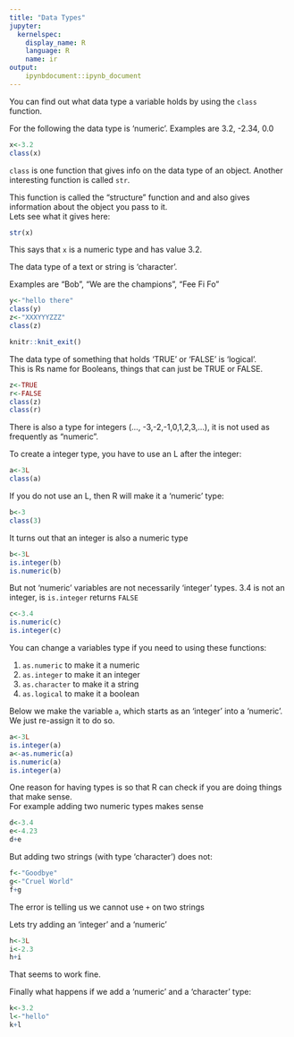 ```yaml
---
title: "Data Types"
jupyter:
  kernelspec:
    display_name: R
    language: R
    name: ir
output:
    ipynbdocument::ipynb_document
---
```


You can find out what data type a variable holds by using the `class` function. 

For the following the data type is 'numeric'. Examples are 3.2, -2.34, 0.0
 
```r
x<-3.2
class(x)
```

`class` is one function that gives info on the data type of an object. Another interesting function is called `str`.  

This function is called the "structure" function and and also gives information about the object you pass to it.   
Lets see what it gives here: 

```r
str(x)
```

This says that  `x` is a numeric type and has value 3.2.

The data type of a text or string is 'character'.    

Examples are "Bob", "We are the champions", "Fee Fi Fo" 

```r
y<-"hello there"
class(y)
z<-"XXXYYYZZZ"
class(z)
```

```r
knitr::knit_exit()
```

The data type of something that holds 'TRUE' or 'FALSE' is 'logical'.   
This is Rs name for Booleans, things that can just be TRUE or FALSE.  


```r
z<-TRUE
r<-FALSE
class(z)
class(r)
```

There is also a type for integers (..., -3,-2,-1,0,1,2,3,...), it is not used as frequently as "numeric".   

To create a integer type, you have to use an L after the integer:   

```r
a<-3L
class(a)
```

If you do not use an L, then R will make it a 'numeric' type:
```r
b<-3
class(3)
```

It turns out that an integer is also a numeric type
```r
b<-3L
is.integer(b)
is.numeric(b)
```

But not 'numeric' variables are not necessarily 'integer' types. 3.4 is not an integer, is `is.integer` returns `FALSE`
```r
c<-3.4
is.numeric(c)
is.integer(c)
```

You can change a variables type if you need to using these functions:

1.  `as.numeric` to make it a numeric
1.  `as.integer` to make it an integer
1.  `as.character` to make it a string 
1.  `as.logical` to make it a boolean

Below we make the variable `a`, which starts as an 'integer' into a 'numeric'. We just re-assign it to do so.
```r
a<-3L
is.integer(a)
a<-as.numeric(a)
is.numeric(a)
is.integer(a)
```

One reason for having types is so that R can check if you are doing things that make sense.  
For example adding two numeric types makes sense
```r
d<-3.4
e<-4.23
d+e
```

But adding two strings (with type 'character') does not:
```r
f<-"Goodbye"
g<-"Cruel World"
f+g
```

The error is telling us we cannot use `+` on two strings

Lets try adding an 'integer' and a 'numeric'

```r
h<-3L
i<-2.3
h+i
```

That seems to work fine.

Finally what happens if we add a 'numeric' and a 'character' type: 

```r
k<-3.2
l<-"hello"
k+l
```

